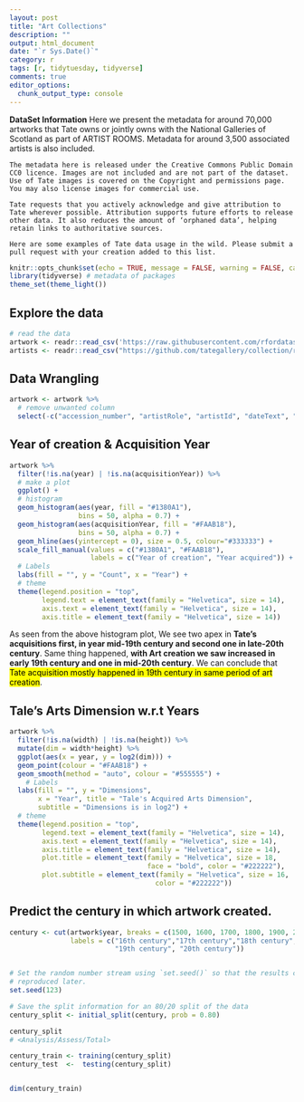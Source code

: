 ```yaml
---
layout: post
title: "Art Collections"
description: ""
output: html_document
date: "`r Sys.Date()`"
category: r
tags: [r, tidytuesday, tidyverse]
comments: true
editor_options: 
  chunk_output_type: console
---
```



**DataSet Information** Here we present the metadata for around 70,000 artworks that Tate owns or jointly owns with the National Galleries of Scotland as part of ARTIST ROOMS. Metadata for around 3,500 associated artists is also included.

    The metadata here is released under the Creative Commons Public Domain CC0 licence. Images are not included and are not part of the dataset. Use of Tate images is covered on the Copyright and permissions page. You may also license images for commercial use.

    Tate requests that you actively acknowledge and give attribution to Tate wherever possible. Attribution supports future efforts to release other data. It also reduces the amount of ‘orphaned data’, helping retain links to authoritative sources.

    Here are some examples of Tate data usage in the wild. Please submit a pull request with your creation added to this list.

```r
knitr::opts_chunk$set(echo = TRUE, message = FALSE, warning = FALSE, cache = TRUE)
library(tidyverse) # metadata of packages
theme_set(theme_light())
```


## Explore the data

```r
# read the data
artwork <- readr::read_csv('https://raw.githubusercontent.com/rfordatascience/tidytuesday/master/data/2021/2021-01-12/artwork.csv')
artists <- readr::read_csv("https://github.com/tategallery/collection/raw/master/artist_data.csv")
```

## Data Wrangling

```r
artwork <- artwork %>%
  # remove unwanted column
  select(-c("accession_number", "artistRole", "artistId", "dateText", "creditLine", "units", "inscription", "thumbnailCopyright", "thumbnailUrl", "url"))
```


## Year of creation & Acquisition Year

```r
artwork %>%
  filter(!is.na(year) | !is.na(acquisitionYear)) %>%
  # make a plot
  ggplot() +
  # histogram
  geom_histogram(aes(year, fill = "#1380A1"), 
                 bins = 50, alpha = 0.7) +
  geom_histogram(aes(acquisitionYear, fill = "#FAAB18"), 
                 bins = 50, alpha = 0.7) +
  geom_hline(aes(yintercept = 0), size = 0.5, colour="#333333") +
  scale_fill_manual(values = c("#1380A1", "#FAAB18"), 
                    labels = c("Year of creation", "Year acquired")) +
  # Labels
  labs(fill = "", y = "Count", x = "Year") +
  # theme 
  theme(legend.position = "top", 
        legend.text = element_text(family = "Helvetica", size = 14),
        axis.text = element_text(family = "Helvetica", size = 14),
        axis.title = element_text(family = "Helvetica", size = 14))
```


As seen from the above histogram plot, We see two apex in **Tate's acquisitions first, in year mid-19th century and second one in late-20th century**. Same thing happened, **with Art creation we saw increased in early 19th century and one in mid-20th century**. 
We can conclude that <mark>Tate acquisition mostly happened in 19th century in same period of art creation</mark>.


## Tale's Arts Dimension w.r.t Years

```r
artwork %>%
  filter(!is.na(width) | !is.na(height)) %>%
  mutate(dim = width*height) %>%
  ggplot(aes(x = year, y = log2(dim))) + 
  geom_point(colour = "#FAAB18") +
  geom_smooth(method = "auto", colour = "#555555") +
    # Labels
  labs(fill = "", y = "Dimensions", 
       x = "Year", title = "Tale's Acquired Arts Dimension", 
       subtitle = "Dimensions is in log2") +
  # theme 
  theme(legend.position = "top", 
        legend.text = element_text(family = "Helvetica", size = 14),
        axis.text = element_text(family = "Helvetica", size = 14),
        axis.title = element_text(family = "Helvetica", size = 14),
        plot.title = element_text(family = "Helvetica", size = 18, 
                                  face = "bold", color = "#222222"),
        plot.subtitle = element_text(family = "Helvetica", size = 16,
                                    color = "#222222"))
```
  

## Predict the century in which artwork created.

```r
century <- cut(artwork$year, breaks = c(1500, 1600, 1700, 1800, 1900, 2000),
               labels = c("16th century","17th century","18th century",
                          "19th century", "20th century"))


# Set the random number stream using `set.seed()` so that the results can be 
# reproduced later.
set.seed(123)

# Save the split information for an 80/20 split of the data
century_split <- initial_split(century, prob = 0.80)

century_split
# <Analysis/Assess/Total>

century_train <- training(century_split)
century_test  <-  testing(century_split)


dim(century_train)
```

  